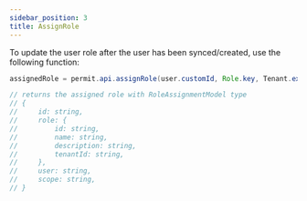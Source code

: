 ```yaml
---
sidebar_position: 3
title: AssignRole
---
```


To update the user role after the user has been synced/created, use the following function:

```java
assignedRole = permit.api.assignRole(user.customId, Role.key, Tenant.externalId);

// returns the assigned role with RoleAssignmentModel type
// {
//     id: string,
//     role: {
//         id: string,
//         name: string,
//         description: string,
//         tenantId: string,
//     },
//     user: string,
//     scope: string,
// }
```
